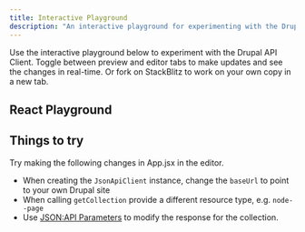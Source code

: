 ```yaml
---
title: Interactive Playground
description: "An interactive playground for experimenting with the Drupal API Client"
---
```



Use the interactive playground below to experiment with the Drupal API Client. Toggle between preview and editor tabs to make updates and see the changes in real-time. Or fork on StackBlitz to work on your own copy in a new tab.

## React Playground

<PlaygroundEmbed />

## Things to try

Try making the following changes in App.jsx in the editor.

- When creating the `JsonApiClient` instance, change the `baseUrl` to point to your own Drupal site
- When calling `getCollection` provide a different resource type, e.g. `node--page`
- Use [JSON:API Parameters](/jsonapi-tutorial/parameters/) to modify the response for the collection.
